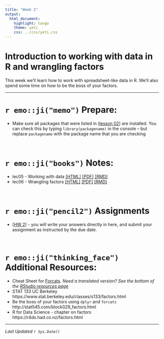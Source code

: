 ```yaml
---
title: "Week 2"
output:
  html_document:
    highlight: tango
    theme: yeti
    css: ../css/yeti.css
---
```


# Introduction to working with data in R and wrangling factors

This week we'll learn how to work with spreadsheet-like data in R. We'll also spend some time on how to be the boss of your factors. 

---

# `r emo::ji("memo")` Prepare:

* Make sure all packages that were listed in ([lesson 02](https://norcalbiostat.github.io/MATH130/notes/02_setup_slides.html#19)) are installed. You can check this by typing `library(packagename)` in the console -- but replace `packagename` with the package name that you are checking 

<br>

# `r emo::ji("books")` Notes:
 
* lec05 - Working with data  [[HTML]](notes/05_dm.html)      [[PDF]](notes/05_dm.pdf)     [[RMD]](notes/05_dm_notes.Rmd)
* lec06 - Wrangling factors  [[HTML]](notes/07_factors.html) [[PDF]](notes/07_factors.pdf) [[RMD]](notes/07_factors_notes.Rmd) 

<br>

# `r emo::ji("pencil2")` Assignments

* [[HW 2]](hw/hw2.Rmd) - you will write your answers directly in here, and submit your assignment as instructed by the due date. 

<br>

# `r emo::ji("thinking_face")` Additional Resources: 

* Cheat Sheet for [Forcats](https://github.com/rstudio/cheatsheets/raw/master/factors.pdf). _Need a translated version? See the bottom of the [RStudio resources page](https://rstudio.com/resources/cheatsheets/)_
* STAT 133 UC Berkeley https://www.stat.berkeley.edu/classes/s133/factors.html
* Be the boss of your factors using `dplyr` and `forcats`  http://stat545.com/block029_factors.html
* R for Data Science - chapter on factors https://r4ds.had.co.nz/factors.html 


---
_Last Updated `r Sys.Date()`_